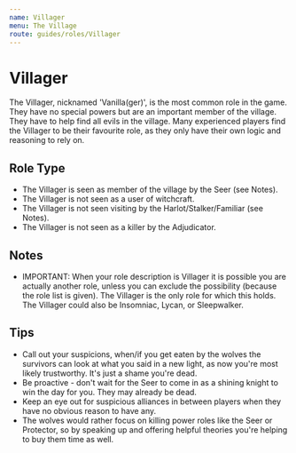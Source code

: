 ```yaml
---
name: Villager
menu: The Village
route: guides/roles/Villager
---
```


# Villager

The Villager, nicknamed 'Vanilla(ger)', is the most common role in the game. They have no special powers but are an important member of the village. They have to help find all evils in the village. Many experienced players find the Villager to be their favourite role, as they only have their own logic and reasoning to rely on.

## Role Type

- The Villager is seen as member of the village by the Seer (see Notes).
- The Villager is not seen as a user of witchcraft.
- The Villager is not seen visiting by the Harlot/Stalker/Familiar (see Notes).
- The Villager is not seen as a killer by the Adjudicator.

## Notes

- IMPORTANT: When your role description is Villager it is possible you are actually another role, unless you can exclude the possibility (because the role list is given). The Villager is the only role for which this holds. The Villager could also be Insomniac, Lycan, or Sleepwalker.

## Tips

- Call out your suspicions, when/if you get eaten by the wolves the survivors can look at what you said in a new light, as now you're most likely trustworthy. It's just a shame you're dead.
- Be proactive - don't wait for the Seer to come in as a shining knight to win the day for you. They may already be dead.
- Keep an eye out for suspicious alliances in between players when they have no obvious reason to have any.
- The wolves would rather focus on killing power roles like the Seer or Protector, so by speaking up and offering helpful theories you're helping to buy them time as well.
